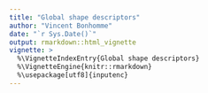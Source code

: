 ```yaml
---
title: "Global shape descriptors"
author: "Vincent Bonhomme"
date: "`r Sys.Date()`"
output: rmarkdown::html_vignette
vignette: >
  %\VignetteIndexEntry{Global shape descriptors}
  %\VignetteEngine{knitr::rmarkdown}
  %\usepackage[utf8]{inputenc}
---
```



